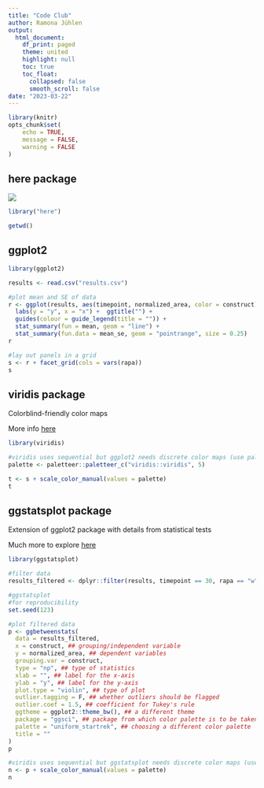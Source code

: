 ```yaml
---
title: "Code Club"
author: Ramona Jühlen
output:
  html_document:
    df_print: paged
    theme: united
    highlight: null
    toc: true
    toc_float:
      collapsed: false
      smooth_scroll: false
date: "2023-03-22"
---
```


```r
library(knitr)
opts_chunk$set(
	echo = TRUE,
	message = FALSE,
	warning = FALSE
)
```

## here package

![](https://raw.githubusercontent.com/allisonhorst/stats-illustrations/master/rstats-artwork/here.png)

```r
library("here")

getwd()
```

## ggplot2

```r
library(ggplot2)

results <- read.csv("results.csv")

#plot mean and SE of data
r <- ggplot(results, aes(timepoint, normalized_area, color = construct)) +
  labs(y = "y", x = "x") +  ggtitle("") +
  guides(colour = guide_legend(title = "")) +
  stat_summary(fun = mean, geom = "line") +
  stat_summary(fun.data = mean_se, geom = "pointrange", size = 0.25)
r

#lay out panels in a grid
s <- r + facet_grid(cols = vars(rapa))
s

```

## viridis package
Colorblind-friendly color maps

More info [here](https://cran.r-project.org/web/packages/viridis/vignettes/intro-to-viridis.html)

```r
library(viridis)

#viridis uses sequential but ggplot2 needs discrete color maps (use paletteer)
palette <- paletteer::paletteer_c("viridis::viridis", 5)

t <- s + scale_color_manual(values = palette)
t
```

## ggstatsplot package
Extension of ggplot2 package with details from statistical tests

Much more to explore [here](https://indrajeetpatil.github.io/ggstatsplot/index.html)


```r
library(ggstatsplot)

#filter data
results_filtered <- dplyr::filter(results, timepoint == 30, rapa == "w")

#ggstatsplot
#for reproducibility
set.seed(123)

#plot filtered data
p <- ggbetweenstats(
  data = results_filtered,
  x = construct, ## grouping/independent variable
  y = normalized_area, ## dependent variables
  grouping.var = construct,
  type = "np", ## type of statistics
  xlab = "", ## label for the x-axis
  ylab = "y", ## label for the y-axis
  plot.type = "violin", ## type of plot
  outlier.tagging = F, ## whether outliers should be flagged
  outlier.coef = 1.5, ## coefficient for Tukey's rule
  ggtheme = ggplot2::theme_bw(), ## a different theme
  package = "ggsci", ## package from which color palette is to be taken
  palette = "uniform_startrek", ## choosing a different color palette
  title = ""
)
p

#viridis uses sequential but ggstatsplot needs discrete color maps (use paletteer)
n <- p + scale_color_manual(values = palette)
n
```

